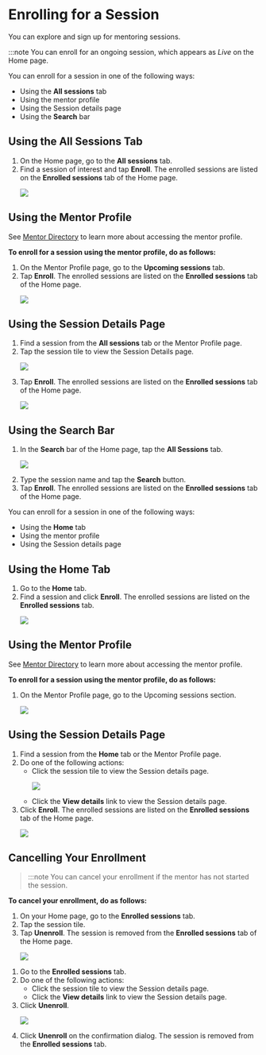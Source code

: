 
# Enrolling for a Session

You can explore and sign up for mentoring sessions.

:::note
You can enroll for an ongoing session, which appears as *Live* on the Home page.

<Tabs>
<TabItem value="mentored mobile application" label="Mobile App" default>
<p>You can enroll for a session in one of the following ways:</p>
<ul>
<li>Using the <b>All sessions</b> tab</li>
<li>Using the mentor profile</li>
<li>Using the Session details page</li>
<li>Using the <b>Search</b> bar</li>
</ul>
<h2>Using the All Sessions Tab</h2>
<ol>
<li>On the Home page, go to the <b>All sessions</b> tab.</li>
<li>Find a session of interest and tap <b>Enroll</b>. The enrolled sessions are listed on the <b>Enrolled sessions</b> tab of the Home page.
<p>
    <img src={EnrollButton} />
</p>
</li>
</ol>
<h2>Using the Mentor Profile</h2>
<Admonition type="note">
<p>See <a href="mentor-directory">Mentor Directory</a> to learn more about accessing the mentor profile.</p>
</Admonition>
<p><b>To enroll for a session using the mentor profile, do as follows:</b></p>
<ol>
<li>On the Mentor Profile page, go to the <b>Upcoming sessions</b> tab.</li>
<li>Tap <b>Enroll</b>. The enrolled sessions are listed on the <b>Enrolled sessions</b> tab of the Home page.
<p>
    <img src={MentorProfileEnroll} />
</p>
</li>
</ol>
<h2>Using the Session Details Page</h2>
<ol>
<li>Find a session from the <b>All sessions</b> tab or the Mentor Profile page.</li>
<li>Tap the session tile to view the Session Details page.
<p>
    <img src={SessionTileEnroll} />
</p>
</li>
<li>Tap <b>Enroll</b>. The enrolled sessions are listed on the <b>Enrolled sessions</b> tab of the Home page.
<p>
    <img src={SessionDetailsEnroll} />
</p>
</li>
</ol>
<h2>Using the Search Bar</h2>
<ol>
<li>In the <b>Search</b> bar of the Home page, tap the <b>All Sessions</b> tab.
<p>
    <img src={SearchSessions} />
</p>
</li>
<li>Type the session name and tap the <b>Search</b> button.</li>
<li>Tap <b>Enroll</b>. The enrolled sessions are listed on the <b>Enrolled sessions</b> tab of the Home page.</li>
</ol>
</TabItem>
<TabItem value="mentored portal" label="Web Portal">
<p>You can enroll for a session in one of the following ways:</p>
<ul>
<li>Using the <b>Home</b> tab</li>
<li>Using the mentor profile</li>
<li>Using the Session details page</li>
</ul>
<h2>Using the Home Tab</h2>
<ol>
<li>Go to the <b>Home</b> tab.</li>
<li>Find a session and click <b>Enroll</b>. The enrolled sessions are listed on the <b>Enrolled sessions</b> tab.
<p>
    <img src={PortalEnrollButton} />
</p>
</li>
</ol>
<h2>Using the Mentor Profile</h2>
<Admonition type="note">
<p>See <a href="mentor-directory">Mentor Directory</a> to learn more about accessing the mentor profile.</p>
</Admonition>
<p><b>To enroll for a session using the mentor profile, do as follows:</b></p>
<ol>
<li>On the Mentor Profile page, go to the Upcoming sessions section.</li>
<p>
    <img src={PortalMentorProfileEnroll} />
</p>
</li>
</ol>
<h2>Using the Session Details Page</h2>
<ol>
<li>Find a session from the <b>Home</b> tab or the Mentor Profile page.</li>
<li>Do one of the following actions: 
    <ul>
    <li>Click the session tile to view the Session details page.
    <p>
        <img src={PortalSessionTileEnroll} />
    </p>
    </li>
    <li>Click the <b>View details</b> link to view the Session details page.</li>
    </ul>
</li>
<li>Click <b>Enroll</b>. The enrolled sessions are listed on the <b>Enrolled sessions</b> tab of the Home page.
<p>
    <img src={PortalSessionDetailsEnroll} />
</p>
</li>
</ol>
</TabItem>
</Tabs>

## Cancelling Your Enrollment

> :::note 
> You can cancel your enrollment if the mentor has not started the session.

<p><b>To cancel your enrollment, do as follows:</b></p>

<Tabs>
<TabItem value="mentored mobile application" label="Mobile App" default>
<ol>
<li>On your Home page, go to the <b>Enrolled sessions</b> tab.</li>
<li>Tap the session tile.</li>
<li>Tap <b>Unenroll</b>. The session is removed from the <b>Enrolled sessions</b> tab of the Home page. 
<p>
    <img src={CancelEnrollment} />
</p>
</li>
</ol>
</TabItem>
<TabItem value="mentored portal" label="Web Portal">
<ol>
<li>Go to the <b>Enrolled sessions</b> tab.</li>
<li>Do one of the following actions: 
    <ul>
    <li>Click the session tile to view the Session details page.</li>
    <li>Click the <b>View details</b> link to view the Session details page.</li>
    </ul>
</li>
<li>Click <b>Unenroll</b>.
<p>
    <img src={PortalCancelEnrollment} />
</p>
</li>
<li>Click <b>Unenroll</b> on the confirmation dialog. The session is removed from the <b>Enrolled sessions</b> tab.</li>
</ol>
</TabItem>
</Tabs>


 